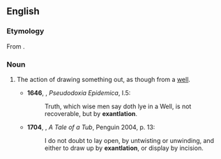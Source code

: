 ==English==

===Etymology===
From {{suffix|exantlate|ation}}.

===Noun===
{{en-noun|-}}

# {{context|obsolete|lang=en}} The action of drawing something out, as though from a [[well]].
#*'''1646''', {{w|Thomas Browne}}, ''Pseudodoxia Epidemica'', I.5:
#*:Truth, which wise men say doth lye in a Well, is not recoverable, but by '''exantlation'''.
#*'''1704''', {{w|Jonathan Swift}}, ''A Tale of a Tub'', Penguin 2004, p. 13:
#*:I do not doubt to lay open, by untwisting or unwinding, and either to draw up by '''exantlation''', or display by incision.